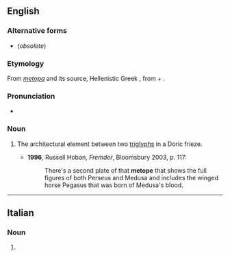 ==English==

===Alternative forms===
* {{l|en|metopa}} (''obsolete'')

===Etymology===
From {{etyl|la|en}} ''[[metopa]]'' and its source, Hellenistic Greek {{m|grc|μετόπη}}, from {{etyl|grc|en}} {{m|grc|μετά||[[meta-]]}} + {{m|grc|ὀπή||hole}}.

===Pronunciation===
* {{IPA|/ˈmɛtəʊp/|/ˈmɛtəpi/|lang=en}}

===Noun===
{{en-noun}}

# {{lb|en|architecture}} The architectural element between two [[triglyphs]] in a Doric frieze.
#* '''1996''', Russell Hoban, ''Fremder'', Bloomsbury 2003, p. 117:
#*: There's a second plate of that '''metope''' that shows the full figures of both Perseus and Medusa and includes the winged horse Pegasus that was born of Medusa's blood.

----

==Italian==

===Noun===
{{head|it|noun plural form|g=f}}

# {{plural of|metopa|lang=it}}